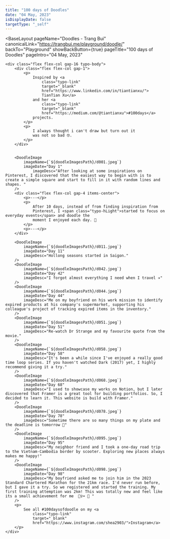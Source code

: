 ```yaml
---
title: "100 days of Doodles"
date: "04 May, 2023"
isDisplayDate: false
targetType: "_self"
---
```




<BaseLayout
    pageName="Doodles - Trang Bui"
    canonicalLink="https://trangbui.me/playground/doodle/"
    backTo="Playground"
    showBackButton={true}
    pageTitle="100 days of Doodles"
    pageIntro="04 May, 2023"
>

    <div class="flex flex-col gap-16 typo-body">
    	<div class="flex flex-col gap-1">
    		<p>
    			Inspired by <a
    				class="typo-link"
    				target="_blank"
    				href="https://www.linkedin.com/in/tiantianxu/">
                    TianTian Xu</a>
    			and her <a
    				class="typo-link"
    				target="_blank"
    				href="https://medium.com/@tiantianxu">#100days</a>
                projects.
    		</p>
    		<p>
    			I always thought i can't draw but turn out it
    			was not so bad 🤓.
    		</p>
    	</div>


    	<DoodleImage
    		imageName={`${doodleImagesPath}/d001.jpeg`}
    		imageDate="Day 1"
    			imageDesc="After looking at some inspirations on Pinterest, I discovered that the easiest way to begin with is to create a simple square and start to fill in it with random lines and shapes. "
    	/>
    	<div class="flex flex-col gap-4 items-center">
    		<p>---</p>
    		<p>
    			After 10 days, instead of from finding inspiration from
    			Pinterest, I <span class="typo-hLight">started to focus on everyday events</span> and doodle the
    			moment I enjoyed each day. 🌈
    		</p>
    		<p>---</p>
    	</div>

    	<DoodleImage
    		imageName={`${doodleImagesPath}/d011.jpeg`}
    		imageDate="Day 11"
    		imageDesc="Hollong seasons started in Saigon."
    	/>
    	<DoodleImage
    		imageName={`${doodleImagesPath}/d042.jpeg`}
    		imageDate="Day 42"
    		imageDesc="I forgot almost everything I need when I travel ✈️"
    	/>
    	<DoodleImage
    		imageName={`${doodleImagesPath}/d044.jpeg`}
    		imageDate="Day 44"
    		imageDesc="Me on my boyfriend on his work mission to identify expired products at his company's supermarket, supporting his colleague's project of tracking expired items in the inventory."
    	/>
    	<DoodleImage
    		imageName={`${doodleImagesPath}/d051.jpeg`}
    		imageDate="Day 51"
    		imageDesc="Re-watch Dr Strange and my favourite quote from the movie."
    	/>
    	<DoodleImage
    		imageName={`${doodleImagesPath}/d058.jpeg`}
    		imageDate="Day 58"
    		imageDesc="It's been a while since I've enjoyed a really good time loop series. If you haven't watched Dark (2017) yet, I highly recommend giving it a try."
    	/>
    	<DoodleImage
    		imageName={`${doodleImagesPath}/d068.jpeg`}
    		imageDate="Day 68"
    		imageDesc="I used to showcase my works on Notion, but I later discovered that Framer is a great tool for building portfolios. So, I decided to learn it. This website is build with Framer."
    	/>
    	<DoodleImage
    		imageName={`${doodleImagesPath}/d078.jpeg`}
    		imageDate="Day 78"
    		imageDesc="Sometime there are so many things on my plate and the deadline is tomorrow 🤯"
    	/>
    	<DoodleImage
    		imageName={`${doodleImagesPath}/d095.jpeg`}
    		imageDate="Day 95"
    		imageDesc="My neighbor friend and I took a one-day road trip to the Vietnam-Cambodia border by scooter. Exploring new places always makes me happy!"
    	/>
    	<DoodleImage
    		imageName={`${doodleImagesPath}/d098.jpeg`}
    		imageDate="Day 98"
    		imageDesc="My boyfriend asked me to join him in the 2023 Standard Chartered Marathon for the 21km race. I'd never run before, but I gave it a try. So we registered and started the training. My first training attemption was 2km! This was totally new and feel like its a small achievement for me  🏃‍♀️‍➡️ 🏅 "
    	/>
    	<p>
    		See all #100daysofdoodle on my <a
    			class="typo-link"
    			target="_blank"
    			href="https://www.instagram.com/shea2903/">Instagram</a>
    	</p>
    </div>

</BaseLayout>
